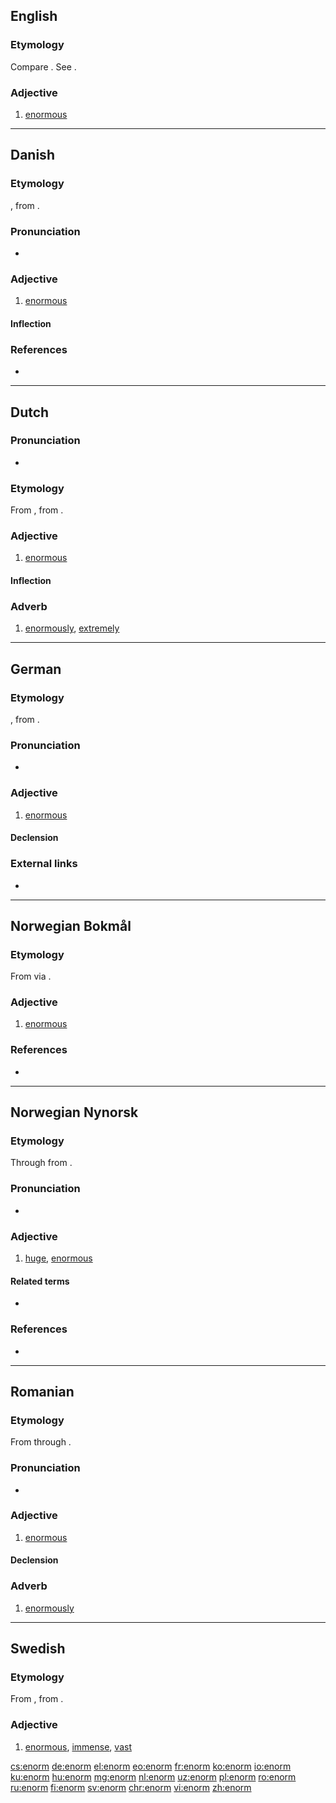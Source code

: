 ==English==

===Etymology===
Compare {{cog|fr|énorme}}. See {{m|en|enormous}}.

===Adjective===
{{en-adj}}

# {{lb|en|obsolete}} [[enormous]]
#: {{rfquotek|Spenser}}

{{Webster 1913}}

----

==Danish==

===Etymology===
{{bor|da|fr|énorme}}, from {{etyl|la|da}} {{m|la|ēnōrmis}}.

===Pronunciation===
* {{IPA|[eˈnɒˀm]|lang=da}}

===Adjective===
{{da-adj}}

# [[enormous]]

====Inflection====
{{da-infl-adj}}

===References===
* {{R:Den Danske Ordbog}}

----

==Dutch==

===Pronunciation===
* {{audio|Nl-enorm.ogg|Audio|lang=nl}}

===Etymology===
From {{der|nl|fr|énorme}}, from {{der|nl|la|ēnōrmis}}.

===Adjective===
{{nl-adj|-}}

# [[enormous]]

====Inflection====
{{nl-decl-adj||-}}

===Adverb===
{{nl-adv}}

# [[enormously]], [[extremely]]

----

==German==

===Etymology===
{{bor|de|fr|énorme}}, from {{etyl|la|de}} {{m|la|ēnōrmis}}.

===Pronunciation===
* {{IPA|/eˈnɔʁm/|lang=de}}

===Adjective===
{{de-adj|er|sten}}

# [[enormous]]

====Declension====
{{de-decl-adj|enorm|enormer|enormst}}

===External links===
* {{R:Duden}}

----

==Norwegian Bokmål==

===Etymology===
From {{etyl|la|nb}} {{m|la|ēnōrmis}} via {{etyl|fr|nb}} {{m|fr|énorme}}.

===Adjective===
{{head|nb|adjective|neuter singular|enormt|definite singular and plural|enorme}}

# [[enormous]]

===References===
* {{R:The Bokmål Dictionary}}

----

==Norwegian Nynorsk==

===Etymology===
Through {{etyl|fr|nn}} from {{etyl|la|nn}}.

===Pronunciation===
* {{IPA|/eːnɔrm/|lang=nn}} {{nn-pronu-note}}

===Adjective===
{{nn-adj-1|meir}}

# [[huge]], [[enormous]]
#: {{ux|nn|Dei fekk etter kvart eit '''enormt''' ansvar.|They eventually got a '''huge''' responsibility.}}

====Related terms====
* {{l|nn|enormt}}

===References===
* {{R:Dokumentasjonsprosjektet|lang=nn}}

----

==Romanian==

===Etymology===
From {{etyl|la|ro}} {{m|la|ēnōrmis}} through {{etyl|fr|ro}} {{m|fr|énorme}}.

===Pronunciation===
* {{IPA|/eˈnorm/|lang=ro}}

===Adjective===
{{ro-adj|4|head=enórm}}

# [[enormous]]

====Declension====
{{ro-adj-4}}

===Adverb===
{{ro-adv|head=enórm}}

# [[enormously]]

----

==Swedish==

===Etymology===
From {{etyl|fr|sv}} {{m|fr|énorme}}, from {{etyl|la|sv}} {{m|la|ēnōrmis}}.

===Adjective===
{{head|sv|adjective}}

# [[enormous]], [[immense]], [[vast]]

[[cs:enorm]]
[[de:enorm]]
[[el:enorm]]
[[eo:enorm]]
[[fr:enorm]]
[[ko:enorm]]
[[io:enorm]]
[[ku:enorm]]
[[hu:enorm]]
[[mg:enorm]]
[[nl:enorm]]
[[uz:enorm]]
[[pl:enorm]]
[[ro:enorm]]
[[ru:enorm]]
[[fi:enorm]]
[[sv:enorm]]
[[chr:enorm]]
[[vi:enorm]]
[[zh:enorm]]